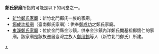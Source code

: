 '''鄭氏家廟'''所指的可能是以下的祠堂之一。
*[[新竹鄭氏家廟|新竹鄭氏家廟]]：新竹北門鄭氏一族的家廟。
*[[鄭成功祖廟|鄭成功祖廟]]（臺南鄭氏家廟）：供奉[[鄭成功|鄭成功]]之鄭氏家廟。
*[[東溪鄭氏家廟|東溪鄭氏家廟]]：位於金門縣金沙鎮，供奉金沙鎮內洋鄭氏開基祖鄭懷仁的家廟。該家廟是該族遷居臺灣之族人[[鄭用錫|鄭用錫]]等人（新竹北門鄭氏）所建。

{{disambig|Cat=四字宗祠消歧义|Z}}
[[Category:郑姓宗祠|+]]